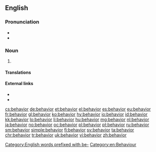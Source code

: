 {{also|behaviour}}
==English==

===Pronunciation===
* {{audio|en-us-behaviour.ogg|Audio (US)}}
* {{rhymes|eɪviə(ɹ)}}

===Noun===
{{en-noun|~}} {{qualifier|US}}

# {{alternative form of|behaviour}}

====Translations====
{{trans-see|behavior|behaviour}}

====External links====
* {{R:Webster 1913}}
* {{R:Century 1911}}

[[Category:English words prefixed with be-]]
[[Category:en:Behaviour]]

[[cs:behavior]]
[[de:behavior]]
[[et:behavior]]
[[el:behavior]]
[[es:behavior]]
[[eu:behavior]]
[[fr:behavior]]
[[gl:behavior]]
[[ko:behavior]]
[[hy:behavior]]
[[io:behavior]]
[[id:behavior]]
[[kk:behavior]]
[[lo:behavior]]
[[li:behavior]]
[[hu:behavior]]
[[mg:behavior]]
[[nl:behavior]]
[[ja:behavior]]
[[no:behavior]]
[[oc:behavior]]
[[pl:behavior]]
[[pt:behavior]]
[[ru:behavior]]
[[sm:behavior]]
[[simple:behavior]]
[[fi:behavior]]
[[sv:behavior]]
[[ta:behavior]]
[[chr:behavior]]
[[tr:behavior]]
[[uk:behavior]]
[[vi:behavior]]
[[zh:behavior]]